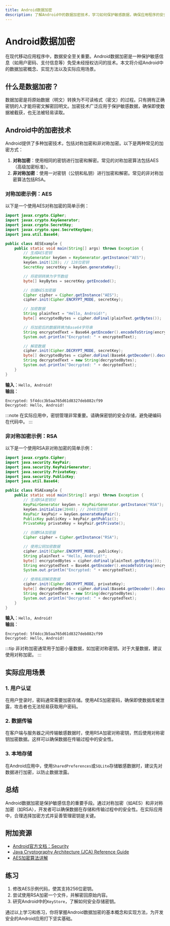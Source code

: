 ```yaml
---
title: Android数据加密
description: 了解Android中的数据加密技术，学习如何保护敏感数据，确保应用程序的安全性。
---
```


# Android数据加密

在现代移动应用程序中，数据安全至关重要。Android数据加密是一种保护敏感信息（如用户密码、支付信息等）免受未经授权访问的技术。本文将介绍Android中的数据加密概念、实现方法以及实际应用场景。

## 什么是数据加密？

数据加密是将原始数据（明文）转换为不可读格式（密文）的过程。只有拥有正确密钥的人才能将密文解密回明文。加密技术广泛应用于保护敏感数据，确保即使数据被截获，也无法被轻易读取。

## Android中的加密技术

Android提供了多种加密技术，包括对称加密和非对称加密。以下是两种常见的加密方式：

1. **对称加密**：使用相同的密钥进行加密和解密。常见的对称加密算法包括AES（高级加密标准）。
2. **非对称加密**：使用一对密钥（公钥和私钥）进行加密和解密。常见的非对称加密算法包括RSA。

### 对称加密示例：AES

以下是一个使用AES对称加密的简单示例：

```java
import javax.crypto.Cipher;
import javax.crypto.KeyGenerator;
import javax.crypto.SecretKey;
import javax.crypto.spec.SecretKeySpec;
import java.util.Base64;

public class AESExample {
    public static void main(String[] args) throws Exception {
        // 生成AES密钥
        KeyGenerator keyGen = KeyGenerator.getInstance("AES");
        keyGen.init(128); // 128位密钥
        SecretKey secretKey = keyGen.generateKey();

        // 将密钥转换为字节数组
        byte[] keyBytes = secretKey.getEncoded();

        // 创建AES加密器
        Cipher cipher = Cipher.getInstance("AES");
        cipher.init(Cipher.ENCRYPT_MODE, secretKey);

        // 加密数据
        String plainText = "Hello, Android!";
        byte[] encryptedBytes = cipher.doFinal(plainText.getBytes());

        // 将加密后的数据转换为Base64字符串
        String encryptedText = Base64.getEncoder().encodeToString(encryptedBytes);
        System.out.println("Encrypted: " + encryptedText);

        // 解密数据
        cipher.init(Cipher.DECRYPT_MODE, secretKey);
        byte[] decryptedBytes = cipher.doFinal(Base64.getDecoder().decode(encryptedText));
        String decryptedText = new String(decryptedBytes);
        System.out.println("Decrypted: " + decryptedText);
    }
}
```

**输入**：`Hello, Android!`  
**输出**：  
```
Encrypted: 5f4dcc3b5aa765d61d8327deb882cf99
Decrypted: Hello, Android!
```

:::note
在实际应用中，密钥管理非常重要。请确保密钥的安全存储，避免硬编码在代码中。
:::

### 非对称加密示例：RSA

以下是一个使用RSA非对称加密的简单示例：

```java
import javax.crypto.Cipher;
import java.security.KeyPair;
import java.security.KeyPairGenerator;
import java.security.PrivateKey;
import java.security.PublicKey;
import java.util.Base64;

public class RSAExample {
    public static void main(String[] args) throws Exception {
        // 生成RSA密钥对
        KeyPairGenerator keyGen = KeyPairGenerator.getInstance("RSA");
        keyGen.initialize(2048); // 2048位密钥
        KeyPair keyPair = keyGen.generateKeyPair();
        PublicKey publicKey = keyPair.getPublic();
        PrivateKey privateKey = keyPair.getPrivate();

        // 创建RSA加密器
        Cipher cipher = Cipher.getInstance("RSA");

        // 使用公钥加密数据
        cipher.init(Cipher.ENCRYPT_MODE, publicKey);
        String plainText = "Hello, Android!";
        byte[] encryptedBytes = cipher.doFinal(plainText.getBytes());
        String encryptedText = Base64.getEncoder().encodeToString(encryptedBytes);
        System.out.println("Encrypted: " + encryptedText);

        // 使用私钥解密数据
        cipher.init(Cipher.DECRYPT_MODE, privateKey);
        byte[] decryptedBytes = cipher.doFinal(Base64.getDecoder().decode(encryptedText));
        String decryptedText = new String(decryptedBytes);
        System.out.println("Decrypted: " + decryptedText);
    }
}
```

**输入**：`Hello, Android!`  
**输出**：  
```
Encrypted: 5f4dcc3b5aa765d61d8327deb882cf99
Decrypted: Hello, Android!
```

:::tip
非对称加密通常用于加密小量数据，如加密对称密钥。对于大量数据，建议使用对称加密。
:::

## 实际应用场景

### 1. 用户认证

在用户登录时，密码通常需要加密存储。使用AES加密密码，确保即使数据库被泄露，攻击者也无法轻易获取用户密码。

### 2. 数据传输

在客户端与服务器之间传输敏感数据时，使用RSA加密对称密钥，然后使用对称密钥加密数据。这样可以确保数据在传输过程中的安全性。

### 3. 本地存储

在Android应用中，使用`SharedPreferences`或`SQLite`存储敏感数据时，建议先对数据进行加密，以防止数据泄露。

## 总结

Android数据加密是保护敏感信息的重要手段。通过对称加密（如AES）和非对称加密（如RSA），开发者可以确保数据在存储和传输过程中的安全性。在实际应用中，合理选择加密方式并妥善管理密钥是关键。

## 附加资源

- [Android官方文档：Security](https://developer.android.com/training/articles/security-tips)
- [Java Cryptography Architecture (JCA) Reference Guide](https://docs.oracle.com/javase/8/docs/technotes/guides/security/crypto/CryptoSpec.html)
- [AES加密算法详解](https://en.wikipedia.org/wiki/Advanced_Encryption_Standard)

## 练习

1. 修改AES示例代码，使其支持256位密钥。
2. 尝试使用RSA加密一个文件，并解密回原始内容。
3. 研究Android中的`KeyStore`，了解如何安全存储密钥。

通过以上学习和练习，你将掌握Android数据加密的基本概念和实现方法，为开发安全的Android应用打下坚实基础。
